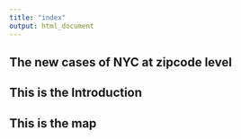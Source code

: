 ```yaml
---
title: "index"
output: html_document
---
```


## The new cases of NYC at zipcode level



## This is the Introduction


## This is the map